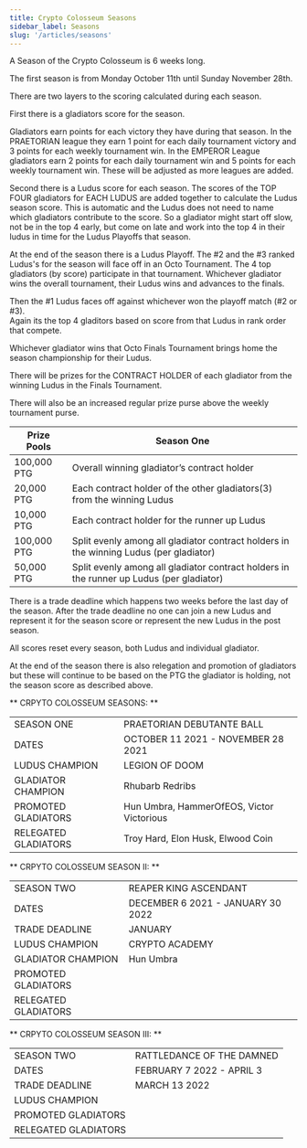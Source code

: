 ```yaml
---
title: Crypto Colosseum Seasons
sidebar_label: Seasons
slug: '/articles/seasons'
---
```


A Season of the Crypto Colosseum is 6 weeks long.

The first season is from Monday October 11th until Sunday November 28th.

There are two layers to the scoring calculated during each season.

First there is a gladiators score for the season.

Gladiators earn points for each victory they have during that season.
In the PRAETORIAN league they earn 1 point for each daily tournament victory and 3 points for each weekly tournament win.
In the EMPEROR League gladiators earn 2 points for each daily tournament win and 5 points for each weekly tournament win.
These will be adjusted as more leagues are added.

Second there is a Ludus score for each season.
The scores of the TOP FOUR gladiators for EACH LUDUS are added together to calculate the Ludus season score.
This is automatic and the Ludus does not need to name which gladiators contribute to the score.
So a gladiator might start off slow, not be in the top 4 early, but come on late and work into the 
top 4 in their ludus in time for the Ludus Playoffs that season.

At the end of the season there is a Ludus Playoff.
The #2 and the #3 ranked Ludus's for the season will face off in an Octo Tournament.
The 4 top gladiators (by score) participate in that tournament.
Whichever gladiator wins the overall tournament, their Ludus wins and advances to the finals.

Then the #1 Ludus faces off against whichever won the playoff match (#2 or #3).  
Again its the top 4 gladitors based on score from that Ludus in rank order that compete.

Whichever gladiator wins that Octo Finals Tournament brings home the season championship for their Ludus.

There will be prizes for the CONTRACT HOLDER of each gladiator from the winning Ludus in the Finals Tournament.

There will also be an increased regular prize purse above the weekly tournament purse. 

| Prize Pools | Season One |
|---    |---    |
| 100,000 PTG   | Overall winning gladiator’s contract holder |
| 20,000 PTG    | Each contract holder of the other gladiators(3) from the winning Ludus |
| 10,000 PTG    | Each contract holder for the runner up Ludus |
| 100,000 PTG   | Split evenly among all gladiator contract holders in the winning Ludus (per gladiator) |
| 50,000 PTG    | Split evenly among all gladiator contract holders in the runner up Ludus (per gladiator) |

There is a trade deadline which happens two weeks before the last day of the season.
After the trade deadline no one can join a new Ludus and represent it for the season score or represent the new Ludus in the post season.

All scores reset every season, both Ludus and individual gladiator.

At the end of the season there is also relegation and promotion of gladiators but these will continue to be 
based on the PTG the gladiator is holding, not the season score as described above.

** CRPYTO COLOSSEUM SEASONS: **

|  |  |
|---    |---    |
| SEASON ONE    | PRAETORIAN DEBUTANTE BALL |
| DATES | OCTOBER 11 2021 - NOVEMBER 28 2021 |
| LUDUS CHAMPION    |  LEGION OF DOOM |
| GLADIATOR CHAMPION    |  Rhubarb Redribs |
| PROMOTED GLADIATORS   | Hun Umbra, HammerOfEOS, Victor Victorious  |
| RELEGATED GLADIATORS  | Troy Hard, Elon Husk, Elwood Coin  |


** CRPYTO COLOSSEUM SEASON II: **

|  |  |
|---    |---    |
| SEASON TWO    | REAPER KING ASCENDANT |
| DATES | DECEMBER 6 2021 - JANUARY 30 2022 |
| TRADE DEADLINE | JANUARY |
| LUDUS CHAMPION    | CRYPTO ACADEMY |
| GLADIATOR CHAMPION    |  Hun Umbra |
| PROMOTED GLADIATORS   |   |
| RELEGATED GLADIATORS  |   |

** CRPYTO COLOSSEUM SEASON III: **

|  |  |
|---    |---    |
| SEASON TWO    | RATTLEDANCE OF THE DAMNED |
| DATES | FEBRUARY 7 2022 - APRIL 3 |
| TRADE DEADLINE | MARCH 13 2022 |
| LUDUS CHAMPION    |  |
| PROMOTED GLADIATORS   |   |
| RELEGATED GLADIATORS  |   |

